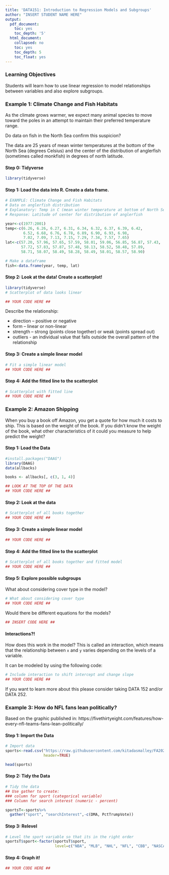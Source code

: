 ```yaml
---
title: 'DATA151: Introduction to Regression Models and Subgroups'
author: "INSERT STUDENT NAME HERE"
output:
  pdf_document:
    toc: yes
    toc_depth: '5'
  html_document:
    collapsed: no
    toc: yes
    toc_depth: 5
    toc_float: yes
---
```


### Learning Objectives

Students will learn how to use linear regression to model relationships between variables and also explore subgroups. 



### Example 1: Climate Change and Fish Habitats

As the climate grows warmer, we expect many animal species to move toward the poles in an attempt to maintain their preferred temperature range.

Do data on fish in the North Sea confirm this suspicion?

The data are 25 years of mean winter temperatures at the bottom of the North Sea (degrees Celsius) and the center of the distribution of anglerfish (sometimes called monkfish) in degrees of north latitude.

#### Step 0: Tidyverse

```r
library(tidyverse)
```

#### Step 1: Load the data into R. Create a data frame.

```r
# EXAMPLE: Climate Change and Fish Habitats
# Data on anglerfish distribution
# Explanatory: Temp in C (mean winter temperature at bottom of North Sea)
# Response: Latitude of center for distribution of anglerfish

year<-c(1977:2001)
temp<-c(6.26, 6.26, 6.27, 6.31, 6.34, 6.32, 6.37, 6.39, 6.42, 
        6.52, 6.68, 6.76, 6.78, 6.89, 6.90, 6.93, 6.98, 
        7.02, 7.09, 7.13, 7.15, 7.29, 7.34, 7.57, 7.65)
lat<-c(57.20, 57.96, 57.65, 57.59, 58.01, 59.06, 56.85, 56.87, 57.43,
       57.72, 57.83, 57.87, 57.48, 58.13, 58.52, 58.48, 57.89,
       58.71, 58.07, 58.49, 58.28, 58.49, 58.01, 58.57, 58.90)

# Make a dataframe
fish<-data.frame(year, temp, lat)
```

#### Step 2: Look at the data! Create a scatterplot!

```r
library(tidyverse)
# Scatterplot of data looks linear

## YOUR CODE HERE ##
```

Describe the relationship: 

* direction – positive or negative
* form – linear or non-linear
* strength – strong (points close together) or weak (points spread out)
* outliers - an individual value that falls outside the overall pattern of the relationship

#### Step 3: Create a simple linear model


```r
# Fit a simple linear model 
## YOUR CODE HERE ##
```

#### Step 4: Add the fitted line to the scatterplot


```r
# Scatterplot with fitted line
## YOUR CODE HERE ##
```


### Example 2: Amazon Shipping

When you buy a book off Amazon, you get a quote for how much it costs to ship. This is based on the weight of the book. If you didn’t know the weight of the book, what other characteristics of it could you measure to help predict the weight?

#### Step 1: Load the Data

```r
#install.packages("DAAG")
library(DAAG)
data(allbacks)

books <- allbacks[, c(3, 1, 4)]

## LOOK AT THE TOP OF THE DATA
## YOUR CODE HERE ##
```

#### Step 2: Look at the data

```r
# Scatterplot of all books together
## YOUR CODE HERE ##
```

#### Step 3: Create a simple linear model

```r
## YOUR CODE HERE ##
```

#### Step 4: Add the fitted line to the scatterplot

```r
# Scatterplot of all books together and fitted model
## YOUR CODE HERE ##
```

#### Step 5: Explore possible subgroups

What about considering cover type in the model?

```r
# What about considering cover type 
## YOUR CODE HERE ##
```

Would there be different equations for the models? 

```r
## INSERT CODE HERE ##
```

#### Interactions?!

How does this work in the model?  This is called an interaction, which means that the relationship between `x` and `y` varies depending on the levels of a variable.  

It can be modeled by using the following code: 

```r
# Include interaction to shift intercept and change slope
## YOUR CODE HERE ##
```

If you want to learn more about this please consider taking DATA 152 and/or DATA 252.

### Example 3: How do NFL fans lean politically?

Based on the graphic published in: 
https://fivethirtyeight.com/features/how-every-nfl-teams-fans-lean-politically/


#### Step 1: Import the Data

```r
# Import data
sports<-read.csv("https://raw.githubusercontent.com/kitadasmalley/FA2020_DataViz/main/data/NFL_fandom_data.csv", 
                 header=TRUE)

head(sports)

```

#### Step 2: Tidy the Data

```r
# Tidy the data
## Use gather to create:
### column for sport (categorical variable)
### Column for search interest (numeric - percent)

sportsT<-sports%>%
  gather("sport", "searchInterest",-c(DMA, PctTrumpVote))


```

#### Step 3: Relevel

```r

# Level the sport variable so that its in the right order
sportsT$sport<-factor(sportsT$sport, 
                      level=c("NBA", "MLB", "NHL", "NFL", "CBB", "NASCAR", "CFB"))

```

#### Step 4: Graph it!

```r
## YOUR CODE HERE ##
```

